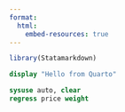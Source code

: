 ```yaml
---
format:
  html:
    embed-resources: true
---
```


```r
library(Statamarkdown)
```

```stata
display "Hello from Quarto"
```

```stata
sysuse auto, clear
regress price weight
```
